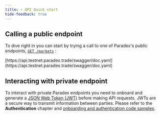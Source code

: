 ```yaml
---
title: ⚡ API Quick start
hide-feedback: true
---
```


## Calling a public endpoint

To dive right in you can start by trying a call to one of Paradex's public endpoints, [`GET /markets`](https://docs.api.prod.paradex.trade/#list-available-markets) :

<Info>
[https://api.testnet.paradex.trade/swagger/doc.yaml](https://api.testnet.paradex.trade/swagger/doc.yaml)
</Info>

## Interacting with private endpoint

To interact with private Paradex endpoints you need to onboard and generate a [JSON Web Token (JWT)](https://jwt.io/introduction) before making API requests. JWTs are a secure way to transmit information between parties. Please refer to the **Authentication** chapter and [onboarding and authentication code samples](https://github.com/tradeparadex/code-samples).
